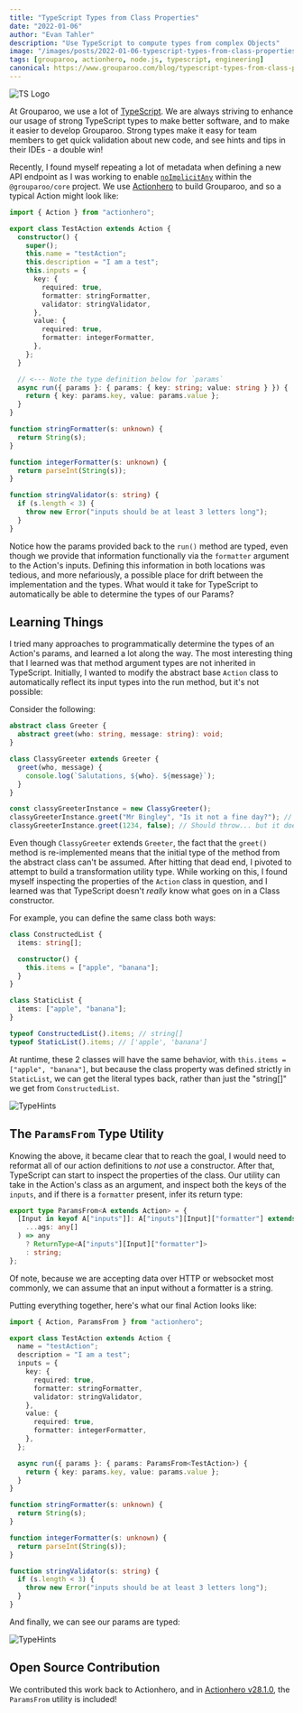 ```yaml
---
title: "TypeScript Types from Class Properties"
date: "2022-01-06"
author: "Evan Tahler"
description: "Use TypeScript to compute types from complex Objects"
image: "/images/posts/2022-01-06-typescript-types-from-class-properties/220106-ts-types.png"
tags: [grouparoo, actionhero, node.js, typescript, engineering]
canonical: https://www.grouparoo.com/blog/typescript-types-from-class-properties
---
```


<Image
  alt="TS Logo"
  src="/images/posts/2022-01-06-typescript-types-from-class-properties/220106-ts-types.png"
  width={1270}
  height={667}
/>

At Grouparoo, we use a lot of [TypeScript](https://www.typescriptlang.org). We are always striving to enhance our usage of strong TypeScript types to make better software, and to make it easier to develop Grouparoo. Strong types make it easy for team members to get quick validation about new code, and see hints and tips in their IDEs - a double win!

Recently, I found myself repeating a lot of metadata when defining a new API endpoint as I was working to enable [`noImplicitAny`](https://www.typescriptlang.org/tsconfig#noImplicitAny) within the `@grouparoo/core` project. We use [Actionhero](https://www.actionhero.com) to build Grouparoo, and so a typical Action might look like:

```ts
import { Action } from "actionhero";

export class TestAction extends Action {
  constructor() {
    super();
    this.name = "testAction";
    this.description = "I am a test";
    this.inputs = {
      key: {
        required: true,
        formatter: stringFormatter,
        validator: stringValidator,
      },
      value: {
        required: true,
        formatter: integerFormatter,
      },
    };
  }

  // <--- Note the type definition below for `params`
  async run({ params }: { params: { key: string; value: string } }) {
    return { key: params.key, value: params.value };
  }
}

function stringFormatter(s: unknown) {
  return String(s);
}

function integerFormatter(s: unknown) {
  return parseInt(String(s));
}

function stringValidator(s: string) {
  if (s.length < 3) {
    throw new Error("inputs should be at least 3 letters long");
  }
}
```

Notice how the params provided back to the `run()` method are typed, even though we provide that information functionally via the `formatter` argument to the Action's inputs. Defining this information in both locations was tedious, and more nefariously, a possible place for drift between the implementation and the types. What would it take for TypeScript to automatically be able to determine the types of our Params?

## Learning Things

I tried many approaches to programmatically determine the types of an Action's params, and learned a lot along the way. The most interesting thing that I learned was that method argument types are not inherited in TypeScript. Initially, I wanted to modify the abstract base `Action` class to automatically reflect its input types into the run method, but it's not possible:

Consider the following:

```ts
abstract class Greeter {
  abstract greet(who: string, message: string): void;
}

class ClassyGreeter extends Greeter {
  greet(who, message) {
    console.log(`Salutations, ${who}. ${message}`);
  }
}

const classyGreeterInstance = new ClassyGreeter();
classyGreeterInstance.greet("Mr Bingley", "Is it not a fine day?"); // OK, inputs are strings
classyGreeterInstance.greet(1234, false); // Should throw... but it doesn't!
```

Even though `ClassyGreeter` extends `Greeter`, the fact that the `greet()` method is re-implemented means that the initial type of the method from the abstract class can't be assumed. After hitting that dead end, I pivoted to attempt to build a transformation utility type. While working on this, I found myself inspecting the properties of the `Action` class in question, and I learned was that TypeScript doesn't _really_ know what goes on in a Class constructor.

For example, you can define the same class both ways:

```ts
class ConstructedList {
  items: string[];

  constructor() {
    this.items = ["apple", "banana"];
  }
}

class StaticList {
  items: ["apple", "banana"];
}

typeof ConstructedList().items; // string[]
typeof StaticList().items; // ['apple', 'banana']
```

At runtime, these 2 classes will have the same behavior, with `this.items = ["apple", "banana"]`, but because the class property was defined strictly in `StaticList`, we can get the literal types back, rather than just the "string[]" we get from `ConstructedList`.

<Image
  alt="TypeHints"
  src="/images/posts/2022-01-06-typescript-types-from-class-properties/hints.png"
  width={755}
  height={200}
/>

## The `ParamsFrom` Type Utility

Knowing the above, it became clear that to reach the goal, I would need to reformat all of our action definitions to _not_ use a constructor. After that, TypeScript can start to inspect the properties of the class. Our utility can take in the Action's class as an argument, and inspect both the keys of the `inputs`, and if there is a `formatter` present, infer its return type:

```ts
export type ParamsFrom<A extends Action> = {
  [Input in keyof A["inputs"]]: A["inputs"][Input]["formatter"] extends (
    ...ags: any[]
  ) => any
    ? ReturnType<A["inputs"][Input]["formatter"]>
    : string;
};
```

Of note, because we are accepting data over HTTP or websocket most commonly, we can assume that an input without a formatter is a string.

Putting everything together, here's what our final Action looks like:

```ts
import { Action, ParamsFrom } from "actionhero";

export class TestAction extends Action {
  name = "testAction";
  description = "I am a test";
  inputs = {
    key: {
      required: true,
      formatter: stringFormatter,
      validator: stringValidator,
    },
    value: {
      required: true,
      formatter: integerFormatter,
    },
  };

  async run({ params }: { params: ParamsFrom<TestAction>) {
    return { key: params.key, value: params.value };
  }
}

function stringFormatter(s: unknown) {
  return String(s);
}

function integerFormatter(s: unknown) {
  return parseInt(String(s));
}

function stringValidator(s: string) {
  if (s.length < 3) {
    throw new Error("inputs should be at least 3 letters long");
  }
}
```

And finally, we can see our params are typed:

<Image
  alt="TypeHints"
  src="/images/posts/2022-01-06-typescript-types-from-class-properties/final-types.png"
  width={1423}
  height={200}
/>

## Open Source Contribution

We contributed this work back to Actionhero, and in [Actionhero v28.1.0](https://github.com/actionhero/actionhero/releases/tag/v28.1.0), the `ParamsFrom` utility is included!
